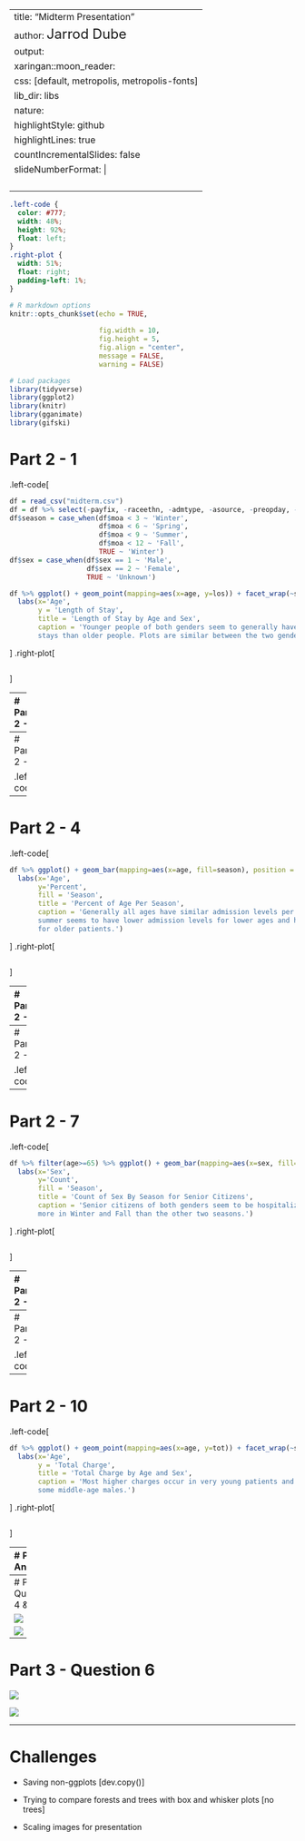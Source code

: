 
---
title: "Midterm Presentation"
author: <font size="5"> Jarrod Dube </font>
output:
  xaringan::moon_reader:
    css: [default, metropolis, metropolis-fonts]
    lib_dir: libs
    nature:
      highlightStyle: github
      highlightLines: true
      countIncrementalSlides: false
      slideNumberFormat: |
        <div class="progress-bar-container">
          <div class="progress-bar" style="width: calc(%current% / %total% * 100%);">
          </div>
        </div>`
---

<style>

.remark-slide-content {
  background-color: #FFFFFF;
  border-top: 80px solid #F9C389;
  font-size: 17px;
  font-weight: 300;
  line-height: 1.5;
  padding: 1em 2em 1em 2em
}

.inverse {
  background-color: #696767;
  border-top: 80px solid #696767;
  text-shadow: none;
  background-image: url(https://github.com/goodekat/presentations/blob/master/2019-isugg-gganimate-spooky/figures/spider.png?raw=true);
	background-position: 50% 75%;
  background-size: 150px;
}

.your-turn{
  background-color: #8C7E95;
  border-top: 80px solid #F9C389;
  text-shadow: none;
  background-image: url(https://github.com/goodekat/presentations/blob/master/2019-isugg-gganimate-spooky/figures/spider.png?raw=true);
	background-position: 95% 90%;
  background-size: 75px;
}

.title-slide {
  background-color: #F9C389;
  border-top: 80px solid #F9C389;
  background-image: none;
}

.title-slide > h1  {
  color: #111111;
  font-size: 40px;
  text-shadow: none;
  font-weight: 400;
  text-align: left;
  margin-left: 15px;
  padding-top: 80px;
}
.title-slide > h2  {
  margin-top: -25px;
  padding-bottom: -20px;
  color: #111111;
  text-shadow: none;
  font-weight: 300;
  font-size: 35px;
  text-align: left;
  margin-left: 15px;
}
.title-slide > h3  {
  color: #111111;
  text-shadow: none;
  font-weight: 300;
  font-size: 25px;
  text-align: left;
  margin-left: 15px;
  margin-bottom: -30px;
}

</style>

```css
.left-code {
  color: #777;
  width: 48%;
  height: 92%;
  float: left;
}
.right-plot {
  width: 51%;
  float: right;
  padding-left: 1%;
}
```

```r

# R markdown options
knitr::opts_chunk$set(echo = TRUE, 
                      
                      fig.width = 10,
                      fig.height = 5,
                      fig.align = "center", 
                      message = FALSE,
                      warning = FALSE)

# Load packages
library(tidyverse)
library(ggplot2)
library(knitr)
library(gganimate)
library(gifski)
```

# Part 2 - 1

.left-code[
```r
df = read_csv("midterm.csv")
df = df %>% select(-payfix, -raceethn, -admtype, -asource, -preopday, -bwght, -ecodub92, -pt_state, -diag_adm, -er_mode, -obs_hour, -nicu_day)
df$season = case_when(df$moa < 3 ~ 'Winter',
                      df$moa < 6 ~ 'Spring',
                      df$moa < 9 ~ 'Summer',
                      df$moa < 12 ~ 'Fall',
                      TRUE ~ 'Winter')
df$sex = case_when(df$sex == 1 ~ 'Male',
                   df$sex == 2 ~ 'Female',
                   TRUE ~ 'Unknown')

df %>% ggplot() + geom_point(mapping=aes(x=age, y=los)) + facet_wrap(~sex) +
  labs(x='Age', 
       y = 'Length of Stay', 
       title = 'Length of Stay by Age and Sex', 
       caption = 'Younger people of both genders seem to generally have longer 
       stays than older people. Plots are similar between the two genders.')
```
]
.right-plot[
```r
```
]

---
# Part 2 - 2

.left-code[
```r
df %>% ggplot() + geom_point(mapping=aes(x=los, y=tot)) + facet_wrap(~provider) +
  labs(x='Length of Stay', 
       y = 'Total Charge', 
       title = 'Total Charge by Length of Stay and Provider', 
       caption = 'Total charge increases as length of stay increases.
       Providers 7205 and 7214 generally have the most patients and highest total charges')
```
]
.right-plot[
```r
```
]

---
# Part 2 - 3

.left-code[
```r
df %>% ggplot() + geom_bar(mapping=aes(x=sex, fill=season), position = 'dodge') +
  labs(x='Sex', 
       y='Count',
       fill = 'Season', 
       title = 'Count of Sex By Season', 
       caption = 'All seasons admit around the same amount of patients, but spring
       admits the most. More female patients admitted than male.')
```
]
.right-plot[
```r
```
]

---
# Part 2 - 4

.left-code[
```r
df %>% ggplot() + geom_bar(mapping=aes(x=age, fill=season), position = 'fill') +
  labs(x='Age', 
       y='Percent',
       fill = 'Season', 
       title = 'Percent of Age Per Season', 
       caption = 'Generally all ages have similar admission levels per season, but
       summer seems to have lower admission levels for lower ages and higher numbers
       for older patients.')
```
]
.right-plot[
```r
```
]

---
# Part 2 - 5

.left-code[
```r
df %>% group_by(moa) %>% summarise(average_age=mean(age)) %>% 
  ggplot() + geom_col(mapping=aes(x=moa, y=average_age)) + 
  labs(x='Month of Admission', 
       y='Average Age',
       title = 'Average Age Per Month of Admission', 
       caption = 'All months have an average age between 50 and 55.
       There must not be much variation in average age overall.')
```
]
.right-plot[
```r
```
]

---
# Part 2 - 6

.left-code[
```r
df %>% filter(pay_ub92 < 25) %>%  ggplot() + 
  geom_bar(mapping=aes(x=pay_ub92, fill=season), position = 'fill') + theme_dark() +
  labs(x='Payment Type', 
       y='Percent',
       fill = 'Season', 
       title = 'Percent of Payment Type Per Season', 
       caption = 'More uses of Blue Chip payment occur in Winter than any other month.
       Most payments types occur more in Fall and Winter than Spring and Summer.')
```
]
.right-plot[
```r
```
]

---
# Part 2 - 7

.left-code[
```r
df %>% filter(age>=65) %>% ggplot() + geom_bar(mapping=aes(x=sex, fill=season)) +
  labs(x='Sex', 
       y='Count',
       fill = 'Season', 
       title = 'Count of Sex By Season for Senior Citizens', 
       caption = 'Senior citizens of both genders seem to be hospitalized a little
       more in Winter and Fall than the other two seasons.')
```
]
.right-plot[
```r
```
]

---
# Part 2 - 8

.left-code[
```r
df %>% group_by(sex,age) %>% 
  summarise(mean_charge = mean(tot)) %>% ggplot() +
  geom_col(aes(x=age, y=mean_charge, fill=sex), position = 'dodge') +
  labs(x='Age', 
       y='Average Total Charge',
       fill = 'Sex', 
       title = 'Average Total Charge by Age and Sex', 
       caption = 'There is a high peak in average charge around age 15, primarily for males.
       Average total charge generally increases until age 70 and then decreases after.
       Males generally have the highest average total charges for most ages.')
```
]
.right-plot[
```r
```
]

---
# Part 2 - 9

.left-code[
```r
df %>% group_by(sex,age) %>% 
  summarise(mean_stay = mean(los)) %>% ggplot() +
  geom_col(aes(x=age, y=mean_stay, fill=sex), position = 'dodge') +
  labs(x='Age', 
       y='Average Length of Stay',
       fill = 'Sex', 
       title = 'Average Length of Stay by Age and Sex', 
       caption = 'There is a high peak in length of stay around age 15, primarily for males.
       Males generally have the highest average length of stays for most ages.
       Most of this plot follows a similar trend to the last one; average length of stay
       and average total charge must be somewhat related.')
```
]
.right-plot[
```r
```
]

---
# Part 2 - 10

.left-code[
```r
df %>% ggplot() + geom_point(mapping=aes(x=age, y=tot)) + facet_wrap(~sex) +
  labs(x='Age', 
       y = 'Total Charge', 
       title = 'Total Charge by Age and Sex', 
       caption = 'Most higher charges occur in very young patients and 
       some middle-age males.')
```
]
.right-plot[
```r
```
]

---
# Part 2 - Animation

.left-code[
```r
df %>% ggplot() + geom_bar(mapping = aes(x = sex, fill = tot)) + 
  transition_states(age) + 
  labs(x='Sex', 
       y='Total Charge',
       title = 'Age: {closest_state}')
```
]
.right-plot[
```r
```
]
---
# Part 3 - Questions 4 & 5

![](plot3_4.png)

![](plot3_5.png)

---
# Part 3 - Question 6

![](plot3_6_1.png)

![](plot3_6_2.png)

---
# Challenges

- Saving non-ggplots [dev.copy()]

- Trying to compare forests and trees with box and whisker plots [no trees]

- Scaling images for presentation
